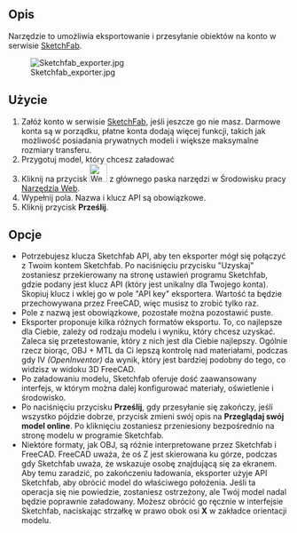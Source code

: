 <languages/>

{{GuiCommand/pl
|Name=WebTools Sketchfab
|Name/pl=Web: Sketchfab
|MenuLocation=WebTools → Sketchfab
|
|Workbenches=[[WebTools_Workbench/pl|Narzędzia Web]]
}}

==Opis==
Narzędzie to umożliwia eksportowanie i przesyłanie obiektów na konto w serwisie [https://sketchfab.com SketchFab]. {{Version/pl|0.17}}

[[Image:Sketchfab exporter.jpg]]

<span id="Usage"></span>
==Użycie==

# Załóż konto w serwisie [https://sketchfab.com SketchFab], jeśli jeszcze go nie masz. Darmowe konta są w porządku, płatne konta dodają więcej funkcji, takich jak możliwość posiadania prywatnych modeli i większe maksymalne rozmiary transferu.
# Przygotuj model, który chcesz załadować
# Kliknij na przycisk [[Image:WebTools Sketchfab.png|32px]] z głównego paska narzędzi w Środowisku pracy [[WebTools_Workbench/pl|Narzędzia Web]].
# Wypełnij pola. Nazwa i klucz API są obowiązkowe.
# Kliknij przycisk '''Prześlij'''.

<span id="Options"></span>
==Opcje==

* Potrzebujesz klucza Sketchfab API, aby ten eksporter mógł się połączyć z Twoim kontem Sketchfab. Po naciśnięciu przycisku "Uzyskaj" zostaniesz przekierowany na stronę ustawień programu Sketchfab, gdzie podany jest klucz API (który jest unikalny dla Twojego konta). Skopiuj klucz i wklej go w pole "API key" eksportera. Wartość ta będzie przechowywana przez FreeCAD, więc musisz to zrobić tylko raz.
* Pole z nazwą jest obowiązkowe, pozostałe można pozostawić puste.
* Eksporter proponuje kilka różnych formatów eksportu. To, co najlepsze dla Ciebie, zależy od rodzaju modelu i wyniku, który chcesz uzyskać. Zaleca się przetestowanie, który z nich jest dla Ciebie najlepszy. Ogólnie rzecz biorąc, OBJ + MTL da Ci lepszą kontrolę nad materiałami, podczas gdy IV ''(OpenInventor)'' da wynik, który jest bardziej podobny do tego, co widzisz w widoku 3D FreeCAD.
* Po załadowaniu modelu, Sketchfab oferuje dość zaawansowany interfejs, w którym można dalej konfigurować materiały, oświetlenie i środowisko.
* Po naciśnięciu przycisku '''Prześlij''', gdy przesyłanie się zakończy, jeśli wszystko pójdzie dobrze, przycisk zmieni swój opis na '''Przeglądaj swój model online'''. Po kliknięciu zostaniesz przeniesiony bezpośrednio na stronę modelu w programie Sketchfab.
* Niektóre formaty, jak OBJ, są różnie interpretowane przez Sketchfab i FreeCAD. FreeCAD uważa, że oś Z jest skierowana ku górze, podczas gdy Sketchfab uważa, że wskazuje osobę znajdującą się za ekranem. Aby temu zaradzić, po zakończeniu ładowania, eksporter użyje API Sketchfab, aby obrócić model do właściwego położenia. Jeśli ta operacja się nie powiedzie, zostaniesz ostrzeżony, ale Twój model nadal będzie poprawnie załadowany. Możesz obrócić go ręcznie w interfejsie Sketchfab, naciskając strzałkę w prawo obok osi '''X''' w zakładce orientacji modelu.